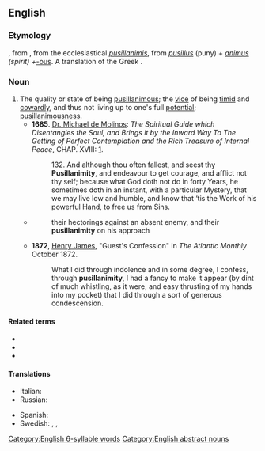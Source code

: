 ==English==

===Etymology===
{{PIE root|en|peh₂w}}
{{suffix|en|pusillanimous|alt1=pusillanim(ous)|ity}}, from {{etyl|frm|en}} {{m|frm|pusillanimité}}, from the ecclesiastical {{etyl|la|en}} ''[[pusillanimis]]'', from ''[[pusillus]]'' (puny) + ''[[animus]] (spirit) + ''[[-ous]]. A translation of the Greek {{m|grc|ὀλιγόψυχος||faint-hearted}}.

===Noun===
{{en-noun|~}}

# The quality or state of being [[pusillanimous]]; the [[vice]] of being [[timid]] and [[cowardly]], and thus not living up to one's full [[potential]]; [[pusillanimousness]].
#* '''1685'''. [[w:Miguel de Molinos|Dr. Michael de Molinos]]: ''The Spiritual Guide which Disentangles the Soul, and Brings it by the Inward Way To The Getting of Perfect Contemplation and the Rich Treasure of Internal Peace'', CHAP. XVIII: [http://www.ccel.org/ccel/molinos/guide.html].
#*: 132. And although thou often fallest, and seest thy '''Pusillanimity''', and endeavour to get courage, and afflict not thy self; because what God doth not do in forty Years, he sometimes doth in an instant, with a particular Mystery, that we may live low and humble, and know that ‘tis the Work of his powerful Hand, to free us from Sins.
#* {{RQ:Irving NY}}
#*: their hectorings against an absent enemy, and their '''pusillanimity''' on his approach
#* '''1872''', [[w:Henry James|Henry James]], "Guest's Confession" in ''The Atlantic Monthly'' October 1872.
#*: What I did through indolence and in some degree, I confess, through '''pusillanimity''', I had a fancy to make it appear (by dint of much whistling, as it were, and easy thrusting of my hands into my pocket) that I did through a sort of generous condescension.

====Related terms====
* {{l|en|pusillanimous}}
* {{l|en|pusillanimousness}}
* {{l|en|faint-heartedness}}

====Translations====
{{trans-top|being timid}}
* Italian: {{t+|it|pusillanimità|f}}
* Russian: {{t+|ru|малоду́шие|n}}
{{trans-mid}}
* Spanish: {{t|es|pusilanimidad|f}}
* Swedish: {{t+|sv|räddhåga}}, {{t|sv|smomodighet}}, {{t+|sv|försagdhet}}
{{trans-bottom}}

[[Category:English 6-syllable words]]
[[Category:English abstract nouns]]